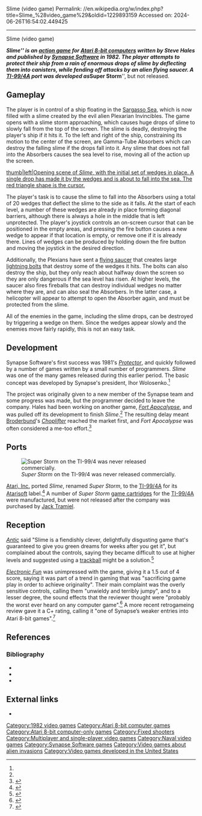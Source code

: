 Slime (video game)
Permalink: //en.wikipedia.org/w/index.php?title=Slime_%28video_game%29&oldid=1229893159
Accessed on: 2024-06-26T16:54:02.449425



------
Slime (video game)
{{Short description|1982 video game}}
{{redirect-distinguish|Super Storm|Superstorm}}
{{Infobox video game
|title = Slime
|image = Slime_box_cover.jpg
|alt = Picture of the early box cover
|designer = Ihor Wolosenko
|programmer = Steve Hales
|developer = [[Synapse Software]]
|publisher = Synapse Software
|engine = 
|released = 1982
|genre = [[Action game|Action]]
|modes = [[Single-player video game|Single-player]], [[two player]]
|platforms = [[Atari 8-bit]]
}}

'''''Slime''''' is an [[action game]] for [[Atari 8-bit computers]] written by Steve Hales and published by [[Synapse Software]] in 1982. The player attempts to protect their ship from a rain of enormous drops of slime by deflecting them into canisters, while fending off attacks by an alien flying saucer. A [[TI-99/4A]] port was developed as '''''Super Storm''''', but not released.

==Gameplay==
The player is in control of a ship floating in the [[Sargasso Sea]], which is now filled with a slime created by the evil alien Plexarian Invincibles.{{sfn|Hales|1982|p=2}} The game opens with a slime storm approaching, which causes huge drops of slime to slowly fall from the top of the screen. The slime is deadly, destroying the player's ship if it hits it.{{sfn|Hales|1982|p=4}} To the left and right of the ship, constraining its motion to the center of the screen, are Gamma-Tube Absorbers which can destroy the falling slime if the drops fall into it. Any slime that does not fall into the Absorbers causes the sea level to rise, moving all of the action up the screen.{{sfn|Hales|1982|p=2}}

[[image:Slime screen snap.gif|thumb|left|Opening scene of ''Slime'', with the initial set of wedges in place. A single drop has made it by the wedges and is about to fall into the sea. The red triangle shape is the cursor.]]

The player's task is to cause the slime to fall into the Absorbers using a total of 20 wedges that deflect the slime to the side as it falls.{{sfn|Hales|1982|p=5}} At the start of each level, a number of these wedges are already in place forming diagonal barriers, although there is always a hole in the middle that is left unprotected. The player's joystick controls an on-screen cursor that can be positioned in the empty areas, and pressing the fire button causes a new wedge to appear if that location is empty, or remove one if it is already there. Lines of wedges can be produced by holding down the fire button and moving the joystick in the desired direction.{{sfn|Hales|1982|p=3}}

Additionally, the Plexians have sent a [[flying saucer]] that creates large [[Lightning|lightning bolts]] that destroy some of the wedges it hits. The bolts can also destroy the ship, but they only reach about halfway down the screen so they are only dangerous if the sea level has risen. At higher levels, the saucer also fires fireballs that can destroy individual wedges no matter where they are, and can also seal the Absorbers. In the latter case, a helicopter will appear to attempt to open the Absorber again, and must be protected from the slime.{{sfn|Hales|1982|p=4}}

All of the enemies in the game, including the slime drops, can be destroyed by triggering a wedge on them. Since the wedges appear slowly and the enemies move fairly rapidly, this is not an easy task.{{sfn|Hales|1982|p=4}}

==Development==
Synapse Software's first success was 1981's ''[[Protector (video game)|Protector]]'', and quickly followed by a number of games written by a small number of programmers. ''Slime'' was one of the many games released during this earlier period. The basic concept was developed by Synapse's president, Ihor Wolosenko.<ref name=halcyon/>

The project was originally given to a new member of the Synapse team and some progress was made, but the programmer decided to leave the company. Hales had been working on another game, ''[[Fort Apocalypse]]'', and was pulled off its development to finish ''Slime''.<ref name=halcyon/> The resulting delay meant [[Broderbund]]'s ''[[Choplifter]]'' reached the market first, and ''Fort Apocalypse'' was often considered a me-too effort.<ref>{{cite web |url=http://atarihq.com/reviews/atari8/fort_apocalypse.html  |title=AGH Atari 8-Bit Computer Review: Fort Apocalypse |website=AGH}}</ref>

==Ports==
[[Image:Super Storm on TI.png|thumb|''Super Storm'' on the TI-99/4 was never released commercially.]]

[[Atari, Inc.]] ported ''Slime'', renamed ''Super Storm'', to the [[TI-99/4A]] for its [[Atarisoft]] label.<ref>{{cite magazine |magazine=Boy's Life |title=Atarisoft |url=https://books.google.com/books?id=nWYEAAAAMBAJ&pg=PA3 |date=December 1983 |page=3}}</ref> A number of ''Super Storm'' [[game cartridge]]s for the [[TI-99/4A]] were manufactured, but were not released after the company was purchased by [[Jack Tramiel]].

==Reception==
''[[Antic (magazine)|Antic]]'' said "Slime is a fiendishly clever, delightfully disgusting game that's guaranteed to give you green dreams for weeks after you get it", but complained about the controls, saying they became difficult to use at higher levels and suggested using a [[trackball]] might be a solution.<ref name=Antic>{{cite journal |first=David |last=Duberman |title=Slime |url=http://www.atarimagazines.com/v2n1/productreviews.html |journal=Antic |date=April 1983}}</ref>

''[[Electronic Fun with Computers & Games|Electronic Fun]]'' was unimpressed with the game, giving it a 1.5 out of 4 score, saying it was part of a trend in gaming that was "sacrificing game play in order to achieve originality". Their main complaint was the overly sensitive controls, calling them "unwieldy and terribly jumpy", and to a lesser degree, the sound effects that the reviewer thought were "probably the worst ever heard on any computer game".<ref name=efun>{{cite journal |first=Paul |last=Backer |url=http://2600connection.com/library/magazines/electronic_fun/electronic_fun_mar83.pdf |archive-url=https://web.archive.org/web/20151125001349/http://2600connection.com/library/magazines/electronic_fun/electronic_fun_mar83.pdf |url-status=dead |archive-date=2015-11-25 |title=Slime |journal=Electronic Fun |date=March 1983 |pages=66–67 }}</ref> A more recent retrogameing review gave it a C+ rating, calling it "one of Synapse’s weaker entries into Atari 8-bit games".<ref name=classic>{{cite web |title=Slime |url=http://atarireviews.com/tag/synapse/ |first=Jeff |last=Kerr |website=Atarireviewer |date=June 2011}}</ref>

==References==
{{reflist|refs=
<ref name=halcyon>{{cite book|url=https://dadgum.com/halcyon/BOOK/HALES.HTM |title=Halcyon Days: Interviews with Classic Computer and Video Game Programmers |date=1997}}</ref>
}}

===Bibliography===
* {{cite web |first=Charles |last=Good |title=Super Storm |website=Microreview |date=May 1998 |url=ftp://nickelbrosindustrial.com/articles/reviews/MAY98.TXT }}{{dead link|date=October 2021}}
* {{cite work |first=Steve |last=Hales |url=http://www.atarimania.com/8bit/manuals/Slime%20manual.pdf |title=Slime User Manual |publisher=Synapse Software |date=1982 }}
* {{cite news | url=https://books.google.com/books?id=jC4EAAAAMBAJ&pg=PA50 | title=Atarisoft vs. Commodore | work=InfoWorld | date=1984-04-09 | access-date=4 February 2015 |first=Scott |last=Mace | page=50 }}

==External links==
{{Portal|Video games}}
* {{atarimania|id=4722}}

[[Category:1982 video games]]
[[Category:Atari 8-bit computer games]]
[[Category:Atari 8-bit computer-only games]]
[[Category:Fixed shooters]]
[[Category:Multiplayer and single-player video games]]
[[Category:Naval video games]]
[[Category:Synapse Software games]]
[[Category:Video games about alien invasions]]
[[Category:Video games developed in the United States]]
